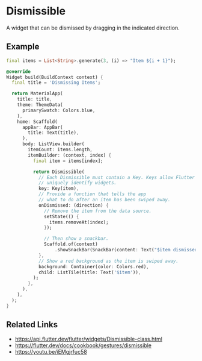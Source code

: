 
<Meta of={DismissibleStories} />

# Dismissible

A widget that can be dismissed by dragging in the indicated direction.

<YouTubeVideoPlayer videoId="iEMgjrfuc58" />

## Example

```dart liveslice=Dismissible mockup=iPhone7
final items = List<String>.generate(3, (i) => "Item ${i + 1}");

@override
Widget build(BuildContext context) {
  final title = 'Dismissing Items';

  return MaterialApp(
    title: title,
    theme: ThemeData(
      primarySwatch: Colors.blue,
    ),
    home: Scaffold(
      appBar: AppBar(
        title: Text(title),
      ),
      body: ListView.builder(
        itemCount: items.length,
        itemBuilder: (context, index) {
          final item = items[index];

          return Dismissible(
            // Each Dismissible must contain a Key. Keys allow Flutter to
            // uniquely identify widgets.
            key: Key(item),
            // Provide a function that tells the app
            // what to do after an item has been swiped away.
            onDismissed: (direction) {
              // Remove the item from the data source.
              setState(() {
                items.removeAt(index);
              });

              // Then show a snackbar.
              Scaffold.of(context)
                  .showSnackBar(SnackBar(content: Text("$item dismissed")));
            },
            // Show a red background as the item is swiped away.
            background: Container(color: Colors.red),
            child: ListTile(title: Text('$item')),
          );
        },
      ),
    ),
  );
}
```

## Related Links

- https://api.flutter.dev/flutter/widgets/Dismissible-class.html
- https://flutter.dev/docs/cookbook/gestures/dismissible
- https://youtu.be/iEMgjrfuc58

